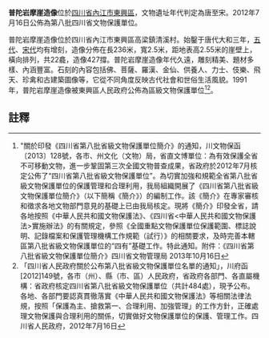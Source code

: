 {{msg:四川省文物保護單位
|名稱 = 普陀岩摩崖造像
|編號 = 326
|圖片 = 
|級別 = S8
|分類 = 
|時代 = [[唐代|唐代]]至[[宋代|宋代]]
|地点 = [[四川省|四川省]][[內江市|內江市]][[東興區|東興區]]
|坐標 =
|登錄 = 2012年7月16日
}}
'''普陀岩摩崖造像'''位於[[四川省|四川省]][[內江市|內江市]][[東興區|東興區]]，文物遺址年代判定為唐至宋。2012年7月16日公佈為第八批四川省文物保護單位。

普陀岩摩崖造像位於四川省內江市東興區高梁鎮清溪村。始鑿于唐代大和三年，[[五代|五代]]、[[宋代|宋代]]均有增刻，造像分佈在長236米，寬2.5米，距地表高2.55米的崖壁上，橫向排列，共22龕，造像427撐。普陀岩摩崖造像年代久遠，雕刻精美、題材多樣、內涵豐富。石刻的內容包括佛、菩薩、羅漢、金仙、供養人、力士、伎樂、飛天、珍禽和古建築圖像等，它從不同角度反映古代社會和世俗生活風貌。1991年，普陀岩摩崖造像被東興區人民政府公佈為區級文物保護單位<ref>"關於印發《四川省第八批省級文物保護單位簡介》的通知，川文物保函〔2013〕128號，各市、州文化（文物）局，省直文博單位：為有效保護全省不可移動文物，進一步鞏固第三次全國文物普查成果，省政府於2012年7月核定公佈了“四川省第八批省級文物保護單位”。為切實加強和規範全省第八批省級文物保護單位的保護管理和合理利用，我局組織開展了《四川省第八批省級文物保護單位簡介》（以下簡稱《簡介》）的編制工作。該《簡介》在專家審核和徵求各地文物部門意見的基礎上已由我局核定。現將《簡介》印發全省，請各地按照《中華人民共和國文物保護法》、《四川省<中華人民共和國文物保護法>實施辦法》的有關規定，參照《全國重點文物保護單位保護範圍、標誌說明、記錄檔案和保護管理機構工作規範（試行）》的相關要求，及時完善本轄區第八批省級文物保護單位的“四有”基礎工作。特此通知。附件：《四川省第八批省級文物保護單位簡介》四川省文物管理局  2013年10月16日</ref><ref>「四川省人民政府關於公布第八批省級文物保護單位名單的通知」，川府函[2012]149號，各市（州）、縣（市、區）人民政府，省政府各部門、各直屬機構：省政府核定四川省第八批省級文物保護單位（共計484處），現予公布。各地、各部門要認真貫徹落實《中華人民共和國文物保護法》等相關法律法規，按照「保護為主、搶救第一、合理利用、加強管理」的工作方針，正確處理文物保護與合理利用的關係，切實做好文物保護單位的保護、管理工作。四川省人民政府，2012年7月16日</ref>。
==註釋==
{{reflist}}
{{文物保護單位小作品}}